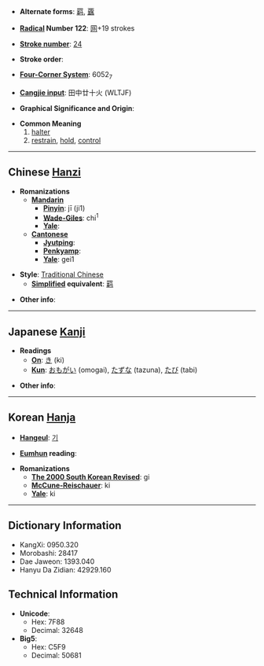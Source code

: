 * '''Alternate forms''': [[羁]], [[覊]]

* '''[[Wiktionary:Chinese radical index| Radical]] Number 122''': [[Wiktionary:Chinese radical index 网|网]]+19 strokes

* '''[[Wiktionary:Chinese total strokes index|Stroke number]]''': [[Wiktionary:Chinese total strokes index 24|24]]

* '''Stroke order''': 

* '''[[Wiktionary:Chinese four corner index|Four-Corner System]]''': 6052<sub>7</sub>

* '''[[Wiktionary:Chinese Cangjie index|Cangjie input]]''': 田中廿十火 (WLTJF)

* '''Graphical Significance and Origin''': 

* '''Common Meaning'''
*#[[halter]]
*# [[restrain]], [[hold]], [[control]]

----

== Chinese [[Hanzi]] ==

* '''Romanizations'''
** '''[[Mandarin]]'''
*** '''[[Pinyin]]''': jī (ji1)
*** '''[[Wade-Giles]]''': chi<sup>1</sup>
*** '''[[Yale]]''': 
** '''[[Cantonese]]'''
*** '''[[Jyutping]]''':
*** '''[[Penkyamp]]''': 
*** '''[[Yale]]''': gei1

* '''Style''': [[Traditional Chinese]] 
** '''[[Simplified Chinese|Simplified]] equivalent''': [[羁]]

* '''Other info''': 

----

== Japanese [[Kanji]] ==

* '''Readings'''
** '''[[On]]''': [[き]] (ki)
** '''[[Kun]]''': [[おもがい]] (omogai), [[たずな]] (tazuna), [[たび]] (tabi)

* '''Other info''':  

----

== Korean [[Hanja]] ==

* '''[[Hangeul]]''': [[기]]

* '''[[Eumhun]] reading''': 

* '''Romanizations'''
** '''[[The 2000 South Korean Revised Romanization|The 2000 South Korean Revised]]''': gi
** '''[[McCune-Reischauer]]''': ki
** '''[[Yale]]''': ki

----

== Dictionary Information ==

* KangXi: 0950.320
* Morobashi: 28417
* Dae Jaweon: 1393.040
* Hanyu Da Zidian: 42929.160

== Technical Information ==

* '''Unicode''':
** Hex: 7F88
** Decimal: 32648
* '''Big5''':
** Hex: C5F9
** Decimal: 50681